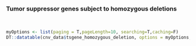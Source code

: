 ### Tumor suppressor genes subject to homozygous deletions
<br>

```r
myOptions <- list(paging = T,pageLength=10, searching=T,caching=F)
DT::datatable(cnv_data$tsgene_homozygous_deletion, options = myOptions, escape=F, extensions = "Responsive")
```

<br><br>
